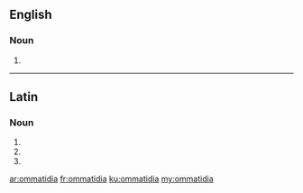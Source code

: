 ==English==

===Noun===
{{head|en}}

# {{plural of|ommatidium}}

----

==Latin==

===Noun===
{{la-noun-form|ommatidia}}

# {{inflection of|ommatidium||nom|p|lang=la}}
# {{inflection of|ommatidium||acc|p|lang=la}}
# {{inflection of|ommatidium||voc|p|lang=la}}

[[ar:ommatidia]]
[[fr:ommatidia]]
[[ku:ommatidia]]
[[my:ommatidia]]